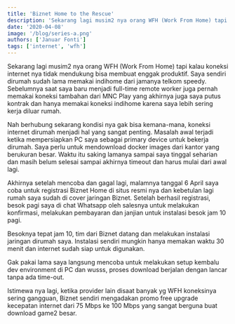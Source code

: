 ```yaml
---
title: 'Biznet Home to the Rescue'
description: 'Sekarang lagi musim2 nya orang WFH (Work From Home) tapi kalau koneksi internet nya tidak mendukung bisa membuat enggak produktif.'
date: '2020-04-08'
image: '/blog/series-a.png'
authors: ['Januar Fonti']
tags: ['internet', 'wfh']
---
```


Sekarang lagi musim2 nya orang WFH (Work From Home) tapi kalau koneksi internet nya tidak mendukung bisa membuat enggak produktif. Saya sendiri dirumah sudah lama memakai indihome dari jamanya telkom speedy. Sebelumnya saat saya baru menjadi full-time remote worker juga pernah memakai koneksi tambahan dari MNC Play yang akhirnya juga saya putus kontrak dan hanya memakai koneksi indihome karena saya lebih sering kerja diluar rumah.

Nah berhubung sekarang kondisi nya gak bisa kemana-mana, koneksi internet dirumah menjadi hal yang sangat penting. Masalah awal terjadi ketika mempersiapkan PC saya sebagai primary device untuk bekerja dirumah. Saya perlu untuk mendownload docker images dari kantor yang berukuran besar. Waktu itu saking lamanya sampai saya tinggal seharian dan masih belum selesai sampai akhirnya timeout dan harus mulai dari awal lagi.

Akhirnya setelah mencoba dan gagal lagi, malamnya tanggal 6 April saya coba untuk registrasi Biznet Home di situs resmi nya dan kebetulan lagi rumah saya sudah di cover jaringan Biznet. Setelah berhasil registrasi, besok pagi saya di chat Whatsapp oleh salesnya untuk melakukan konfirmasi, melakukan pembayaran dan janjian untuk instalasi besok jam 10 pagi.

Besoknya tepat jam 10, tim dari Biznet datang dan melakukan instalasi jaringan dirumah saya. Instalasi sendiri mungkin hanya memakan waktu 30 menit dan internet sudah siap untuk digunakan.

Gak pakai lama saya langsung mencoba untuk melakukan setup kembalu dev environment di PC dan wusss, proses download berjalan dengan lancar tanpa ada time-out.

Istimewa nya lagi, ketika provider lain disaat banyak yg WFH koneksinya sering gangguan, Biznet sendiri mengadakan promo free upgrade kecepatan internet dari 75 Mbps ke 100 Mbps yang sangat berguna buat download game2 besar.